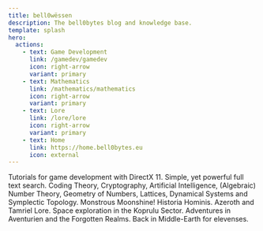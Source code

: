 ```yaml
---
title: bell0wëssen
description: The bell0bytes blog and knowledge base.
template: splash
hero:
  actions:
    - text: Game Development
      link: /gamedev/gamedev
      icon: right-arrow
      variant: primary
    - text: Mathematics
      link: /mathematics/mathematics
      icon: right-arrow
      variant: primary
    - text: Lore
      link: /lore/lore
      icon: right-arrow
      variant: primary
    - text: Home
      link: https://home.bell0bytes.eu
      icon: external
---
```



<CardGrid stagger>
    <Card title="Game Development" icon="rocket">
        Tutorials for game development with DirectX 11.
    </Card>
    <Card title="Search" icon="seti:code-search">
        Simple, yet powerful full text search.
    </Card>
    <Card title="Mathematics" icon="moon">
        Coding Theory, Cryptography, Artificial Intelligence, (Algebraic) Number Theory, Geometry of Numbers, Lattices,
        Dynamical Systems and Symplectic Topology. Monstrous Moonshine!
    </Card>
    <Card title="History, Lore & Mythology" icon="open-book">
        Historia Hominis. Azeroth and Tamriel Lore. Space exploration in the Koprulu Sector. Adventures in Aventurien
        and the Forgotten Realms. Back in Middle-Earth for elevenses.
    </Card>
</CardGrid>
